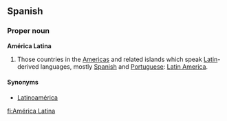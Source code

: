 ==Spanish==

===Proper noun===
'''América Latina'''

# Those countries in the [[Americas]] and related islands which speak [[Latin]]-derived languages, mostly [[Spanish]] and [[Portuguese]]: [[Latin America]].

====Synonyms====
*[[Latinoamérica]]

[[fi:América Latina]]